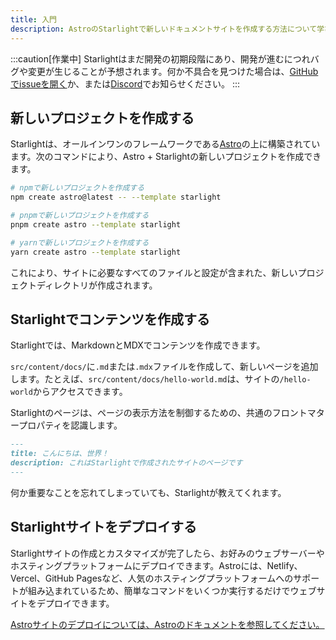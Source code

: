 ```yaml
---
title: 入門
description: AstroのStarlightで新しいドキュメントサイトを作成する方法について学びます。
---
```



:::caution[作業中]
Starlightはまだ開発の初期段階にあり、開発が進むにつれバグや変更が生じることが予想されます。何か不具合を見つけた場合は、[GitHubでissueを開く](https://github.com/withastro/starlight/issues/new/choose)か、または[Discord](https://astro.build/chat)でお知らせください。
:::

## 新しいプロジェクトを作成する

Starlightは、オールインワンのフレームワークである[Astro](https://astro.build)の上に構築されています。次のコマンドにより、Astro + Starlightの新しいプロジェクトを作成できます。

<Tabs>
<TabItem label="npm">

```sh
# npmで新しいプロジェクトを作成する
npm create astro@latest -- --template starlight
```

</TabItem>
<TabItem label="pnpm">

```sh
# pnpmで新しいプロジェクトを作成する
pnpm create astro --template starlight
```

</TabItem>
<TabItem label="Yarn">

```sh
# yarnで新しいプロジェクトを作成する
yarn create astro --template starlight
```

</TabItem>
</Tabs>

これにより、サイトに必要なすべてのファイルと設定が含まれた、新しいプロジェクトディレクトリが作成されます。

## Starlightでコンテンツを作成する

Starlightでは、MarkdownとMDXでコンテンツを作成できます。

`src/content/docs/`に`.md`または`.mdx`ファイルを作成して、新しいページを追加します。たとえば、`src/content/docs/hello-world.md`は、サイトの`/hello-world`からアクセスできます。

Starlightのページは、ページの表示方法を制御するための、共通のフロントマタープロパティを認識します。

```md
---
title: こんにちは、世界！
description: これはStarlightで作成されたサイトのページです
---
```

何か重要なことを忘れてしまっていても、Starlightが教えてくれます。

## Starlightサイトをデプロイする

Starlightサイトの作成とカスタマイズが完了したら、お好みのウェブサーバーやホスティングプラットフォームにデプロイできます。Astroには、Netlify、Vercel、GitHub Pagesなど、人気のホスティングプラットフォームへのサポートが組み込まれているため、簡単なコマンドをいくつか実行するだけでウェブサイトをデプロイできます。

[Astroサイトのデプロイについては、Astroのドキュメントを参照してください。](https://docs.astro.build/ja/guides/deploy/)
